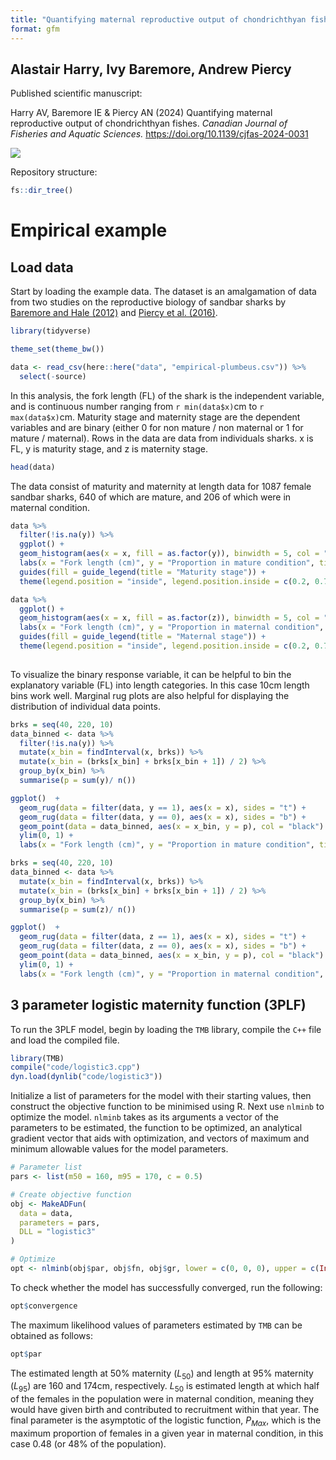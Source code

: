```yaml
---
title: "Quantifying maternal reproductive output of chondrichthyan fishes"
format: gfm
---
```


## Alastair Harry, Ivy Baremore, Andrew Piercy

Published scientific manuscript:

Harry AV, Baremore IE & Piercy AN (2024) Quantifying maternal reproductive output of chondrichthyan fishes. *Canadian Journal of Fisheries and Aquatic Sciences.* <https://doi.org/10.1139/cjfas-2024-0031>

![](https://mc06.manuscriptcentral.com/societyimages/cjfas-pubs/scholarOne-CJFAS_en_US.png)

Repository structure:

```r
fs::dir_tree()
```

# Empirical example

## Load data

Start by loading the example data. The dataset is an amalgamation of data from two studies on the reproductive biology of sandbar sharks by [Baremore and Hale (2012)](https://doi.org/10.1080/19425120.2012.700904) and [Piercy et al. (2016)](https://doi.org/10.1111/jfb.12945).

```r
library(tidyverse)

theme_set(theme_bw())

data <- read_csv(here::here("data", "empirical-plumbeus.csv")) %>% 
  select(-source)

```

In this analysis, the fork length (FL) of the shark is the independent variable, and is continuous number ranging from `r min(data$x)`cm to `r max(data$x)`cm. Maturity stage and maternity stage are the dependent variables and are binary (either 0 for non mature / non maternal or 1 for mature / maternal). Rows in the data are data from individuals sharks. x is FL, y is maturity stage, and z is maternity stage.

```r
head(data)
```

The data consist of maturity and maternity at length data for 1087 female sandbar sharks, 640 of which are mature, and 206 of which were in maternal condition.

```r
data %>% 
  filter(!is.na(y)) %>% 
  ggplot() + 
  geom_histogram(aes(x = x, fill = as.factor(y)), binwidth = 5, col = "black") +
  labs(x = "Fork length (cm)", y = "Proportion in mature condition", title = "Length distribution showing female maturity stage") + 
  guides(fill = guide_legend(title = "Maturity stage")) + 
  theme(legend.position = "inside", legend.position.inside = c(0.2, 0.75))
```

```r
data %>% 
  ggplot() + 
  geom_histogram(aes(x = x, fill = as.factor(z)), binwidth = 5, col = "black") +
  labs(x = "Fork length (cm)", y = "Proportion in maternal condition", title = "Length distribution showing female maternity stage") + 
  guides(fill = guide_legend(title = "Maternal stage")) + 
  theme(legend.position = "inside", legend.position.inside = c(0.2, 0.75))
  
```

To visualize the binary response variable, it can be helpful to bin the explanatory variable (FL) into length categories. In this case 10cm length bins work well. Marginal rug plots are also helpful for displaying the distribution of individual data points.

```r
brks = seq(40, 220, 10)
data_binned <- data %>%
  filter(!is.na(y)) %>% 
  mutate(x_bin = findInterval(x, brks)) %>% 
  mutate(x_bin = (brks[x_bin] + brks[x_bin + 1]) / 2) %>% 
  group_by(x_bin) %>%
  summarise(p = sum(y)/ n())

ggplot()  + 
  geom_rug(data = filter(data, y == 1), aes(x = x), sides = "t") +
  geom_rug(data = filter(data, y == 0), aes(x = x), sides = "b") +
  geom_point(data = data_binned, aes(x = x_bin, y = p), col = "black") + 
  ylim(0, 1) +
  labs(x = "Fork length (cm)", y = "Proportion in mature condition", title = "Length at maturity data for female sandbar sharks") 
```

```r
brks = seq(40, 220, 10)
data_binned <- data %>%
  mutate(x_bin = findInterval(x, brks)) %>% 
  mutate(x_bin = (brks[x_bin] + brks[x_bin + 1]) / 2) %>% 
  group_by(x_bin) %>%
  summarise(p = sum(z)/ n())

ggplot()  + 
  geom_rug(data = filter(data, z == 1), aes(x = x), sides = "t") +
  geom_rug(data = filter(data, z == 0), aes(x = x), sides = "b") +
  geom_point(data = data_binned, aes(x = x_bin, y = p), col = "black") + 
  ylim(0, 1) +
  labs(x = "Fork length (cm)", y = "Proportion in maternal condition", title = "Length at maternity data for female sandbar sharks") 
```

## 3 parameter logistic maternity function (3PLF)

To run the 3PLF model, begin by loading the `TMB` library, compile the `C++` file and load the compiled file.

```r
library(TMB)
compile("code/logistic3.cpp")
dyn.load(dynlib("code/logistic3"))
```

Initialize a list of parameters for the model with their starting values, then construct the objective function to be minimised using R. Next use `nlminb` to optimize the model. `nlminb` takes as its arguments a vector of the parameters to be estimated, the function to be optimized, an analytical gradient vector that aids with optimization, and vectors of maximum and minimum allowable values for the model parameters.

```r
# Parameter list
pars <- list(m50 = 160, m95 = 170, c = 0.5)

# Create objective function
obj <- MakeADFun(
  data = data,
  parameters = pars,
  DLL = "logistic3"
)

# Optimize
opt <- nlminb(obj$par, obj$fn, obj$gr, lower = c(0, 0, 0), upper = c(Inf, Inf, 1))
```

To check whether the model has successfully converged, run the following:

```r
opt$convergence
```

The maximum likelihood values of parameters estimated by `TMB` can be obtained as follows:

```r
opt$par
```

The estimated length at 50% maternity ($L_{50}$) and length at 95% maternity ($L_{95}$) are 160 and 174cm, respectively. $L_{50}$ is estimated length at which half of the females in the population were in maternal condition, meaning they would have given birth and contributed to recruitment within that year. The final parameter is the asymptotic of the logistic function, $P_{Max}$, which is the maximum proportion of females in a given year in maternal condition, in this case 0.48 (or 48% of the population).
